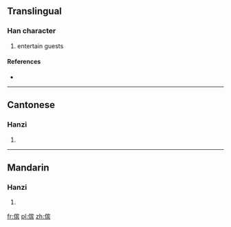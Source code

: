 {{also|儐}}
==Translingual==

===Han character===
{{Han char|rn=9|rad=人|as=10|sn=12|four=|canj=人十人金 (OJOC)}}

# entertain guests

====References====
* {{Han ref|kx=0114.051|hdz=10206.030|uh=50A7|ud=20647}}

----

==Cantonese==

===Hanzi===
{{yue-hanzi|jyut=|y=ban3|tra=儐}}

# {{defn|Cantonese|sort=人10}}

----

==Mandarin==

===Hanzi===
{{cmn-hanzi|tra=儐|pin=[[bìn]] ([[bin4]])|wg=pin<sup>4</sup>}}

# {{defn|Mandarin|sort=人10}}

[[fr:傧]]
[[pl:傧]]
[[zh:傧]]